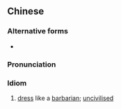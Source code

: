==Chinese==
{{zh-forms|s=披发左衽}}

===Alternative forms===
* {{zh-l|被髮左衽}}

===Pronunciation===
{{zh-pron
|m=pī髮zuǒrèn
|cat=ch
}}

===Idiom===
{{zh-idiom}}

# [[dress]] like a [[barbarian]]; [[uncivilised]]